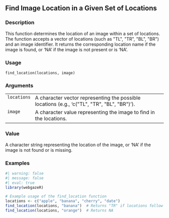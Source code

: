 ## Find Image Location in a Given Set of Locations {.unnumbered}


### Description

This function determines the location of an image within a set of locations.
The function accepts a vector of locations (such as &quot;TL&quot;, &quot;TR&quot;, &quot;BL&quot;, &quot;BR&quot;) and an image identifier.
It returns the corresponding location name if the image is found, or 'NA' if the image is not present or is 'NA'.



### Usage

<pre><code class='language-R'>find_location(locations, image)
</code></pre>


### Arguments

<table>
<tr><td style = "white-space: nowrap; font-family: monospace; vertical-align: top"><code id="locations">locations</code></td>
<td>
A character vector representing the possible locations (e.g., 'c(&quot;TL&quot;, &quot;TR&quot;, &quot;BL&quot;, &quot;BR&quot;)').
</td></tr>
<tr><td style = "white-space: nowrap; font-family: monospace; vertical-align: top"><code id="image">image</code></td>
<td>
A character value representing the image to find in the locations.
</td></tr>
</table>


### Value

A character string representing the location of the image, or 'NA' if the image is not found or is missing.



### Examples
::: {.to-webr}
```r
#| warning: false
#| message: false
#| eval: true
library(webgazeR)

# Example usage of the find_location function
locations <- c("apple", "banana", "cherry", "date")
find_location(locations, "banana")  # Returns "TR" if locations follow c("TL", "TR", "BL", "BR")
find_location(locations, "orange")  # Returns NA



```
:::
